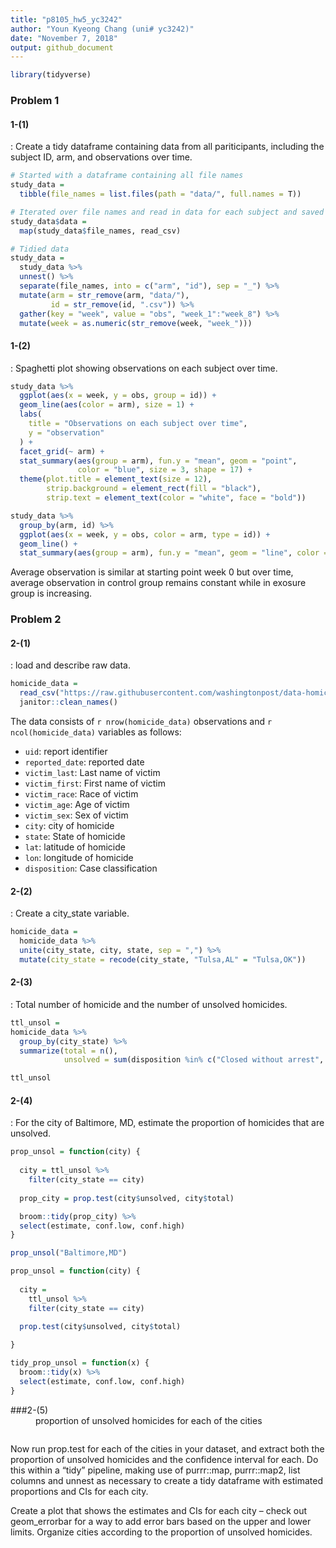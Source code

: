 ```yaml
---
title: "p8105_hw5_yc3242"
author: "Youn Kyeong Chang (uni# yc3242)"
date: "November 7, 2018"
output: github_document
---
```


```r
library(tidyverse)
```

### Problem 1

#### 1-(1)
: Create a tidy dataframe containing data from all pariticipants, including the subject ID, arm, and observations over time.

```r
# Started with a dataframe containing all file names
study_data = 
  tibble(file_names = list.files(path = "data/", full.names = T))

# Iterated over file names and read in data for each subject and saved them as a data variable in the dataframe
study_data$data =
  map(study_data$file_names, read_csv)

# Tidied data 
study_data =
  study_data %>% 
  unnest() %>% 
  separate(file_names, into = c("arm", "id"), sep = "_") %>% 
  mutate(arm = str_remove(arm, "data/"),
         id = str_remove(id, ".csv")) %>% 
  gather(key = "week", value = "obs", "week_1":"week_8") %>% 
  mutate(week = as.numeric(str_remove(week, "week_")))
```

#### 1-(2)
: Spaghetti plot showing observations on each subject over time.

```r
study_data %>% 
  ggplot(aes(x = week, y = obs, group = id)) +
  geom_line(aes(color = arm), size = 1) +
  labs(
    title = "Observations on each subject over time",
    y = "observation"
  ) +
  facet_grid(~ arm) +
  stat_summary(aes(group = arm), fun.y = "mean", geom = "point", 
               color = "blue", size = 3, shape = 17) +
  theme(plot.title = element_text(size = 12),
        strip.background = element_rect(fill = "black"),
        strip.text = element_text(color = "white", face = "bold")) 
```

```r
study_data %>% 
  group_by(arm, id) %>% 
  ggplot(aes(x = week, y = obs, color = arm, type = id)) +
  geom_line() +
  stat_summary(aes(group = arm), fun.y = "mean", geom = "line", color = "blue") 
```

Average observation is similar at starting point week 0 but over time, average observation in control group remains constant while in exosure group is increasing. 

### Problem 2

#### 2-(1) 
: load and describe raw data.

```r
homicide_data = 
  read_csv("https://raw.githubusercontent.com/washingtonpost/data-homicides/master/homicide-data.csv") %>% 
  janitor::clean_names()
```

The data consists of `r nrow(homicide_data)` observations and `r ncol(homicide_data)` variables as follows:

- `uid`: report identifier
- `reported_date`: reported date
- `victim_last`: Last name of victim
- `victim_first`: First name of victim
- `victim_race`: Race of victim
- `victim_age`: Age of victim
- `victim_sex`: Sex of victim
- `city`: city of homicide
- `state`: State of homicide 
- `lat`: latitude of homicide 
- `lon`: longitude of homicide 
- `disposition`: Case classification

#### 2-(2)
: Create a city_state variable.

```r
homicide_data = 
  homicide_data %>% 
  unite(city_state, city, state, sep = ",") %>% 
  mutate(city_state = recode(city_state, "Tulsa,AL" = "Tulsa,OK")) 
```

#### 2-(3)
: Total number of homicide and the number of unsolved homicides.

```r
ttl_unsol = 
homicide_data %>%
  group_by(city_state) %>% 
  summarize(total = n(), 
            unsolved = sum(disposition %in% c("Closed without arrest", "Open/No arrest")))

ttl_unsol
```

#### 2-(4)
: For the city of Baltimore, MD, estimate the proportion of homicides that are unsolved.

```r
prop_unsol = function(city) {
  
  city = ttl_unsol %>% 
    filter(city_state == city)
  
  prop_city = prop.test(city$unsolved, city$total)

  broom::tidy(prop_city) %>% 
  select(estimate, conf.low, conf.high)
}

prop_unsol("Baltimore,MD")
```

```r
prop_unsol = function(city) {
  
  city = 
    ttl_unsol %>% 
    filter(city_state == city)
  
  prop.test(city$unsolved, city$total)

}

tidy_prop_unsol = function(x) {
  broom::tidy(x) %>% 
  select(estimate, conf.low, conf.high)
}
```


###2-(5)
: proportion of unsolved homicides for each of the cities

```r

```


Now run prop.test for each of the cities in your dataset, and extract both the proportion of unsolved homicides and the confidence interval for each. Do this within a “tidy” pipeline, making use of  purrr::map, purrr::map2, list columns and unnest as necessary to create a tidy dataframe with estimated proportions and CIs for each city.

Create a plot that shows the estimates and CIs for each city – check out geom_errorbar for a way to add error bars based on the upper and lower limits. Organize cities according to the proportion of unsolved homicides.
